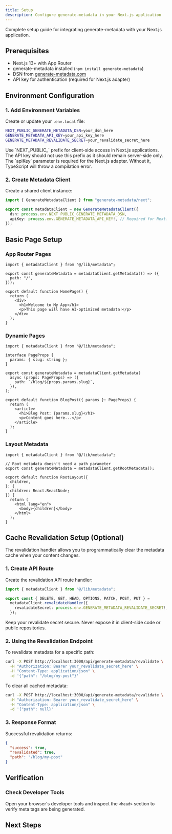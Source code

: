 ```yaml
---
title: Setup
description: Configure generate-metadata in your Next.js application
---
```


Complete setup guide for integrating generate-metadata with your Next.js application.

## Prerequisites

- Next.js 13+ with App Router
- generate-metadata installed (`npm install generate-metadata`)
- DSN from [generate-metadata.com](https://generate-metadata.com)
- API key for authentication (required for Next.js adapter)

## Environment Configuration

### 1. Add Environment Variables

Create or update your `.env.local` file:

```bash title=".env.local"
NEXT_PUBLIC_GENERATE_METADATA_DSN=your_dsn_here
GENERATE_METADATA_API_KEY=your_api_key_here
GENERATE_METADATA_REVALIDATE_SECRET=your_revalidate_secret_here
```

<Callout type="info">
  Use `NEXT_PUBLIC_` prefix for client-side access in Next.js applications. The
  API key should not use this prefix as it should remain server-side only.
</Callout>

<Callout type="warning">
  The `apiKey` parameter is required for the Next.js adapter. Without it,
  TypeScript will throw a compilation error.
</Callout>

### 2. Create Metadata Client

Create a shared client instance:

```ts title="lib/metadata.ts"
import { GenerateMetadataClient } from "generate-metadata/next";

export const metadataClient = new GenerateMetadataClient({
  dsn: process.env.NEXT_PUBLIC_GENERATE_METADATA_DSN,
  apiKey: process.env.GENERATE_METADATA_API_KEY!, // Required for Next.js
});
```

## Basic Page Setup

### App Router Pages

```tsx title="app/page.tsx"
import { metadataClient } from "@/lib/metadata";

export const generateMetadata = metadataClient.getMetadata(() => ({
  path: "/",
}));

export default function HomePage() {
  return (
    <div>
      <h1>Welcome to My App</h1>
      <p>This page will have AI-optimized metadata!</p>
    </div>
  );
}
```

### Dynamic Pages

```tsx title="app/blog/[slug]/page.tsx"
import { metadataClient } from "@/lib/metadata";

interface PageProps {
  params: { slug: string };
}

export const generateMetadata = metadataClient.getMetadata(
  async (props: PageProps) => ({
    path: `/blog/${props.params.slug}`,
  }),
);

export default function BlogPost({ params }: PageProps) {
  return (
    <article>
      <h1>Blog Post: {params.slug}</h1>
      <p>Content goes here...</p>
    </article>
  );
}
```

### Layout Metadata

```tsx title="app/layout.tsx"
import { metadataClient } from "@/lib/metadata";

// Root metadata doesn't need a path parameter
export const generateMetadata = metadataClient.getRootMetadata();

export default function RootLayout({
  children,
}: {
  children: React.ReactNode;
}) {
  return (
    <html lang="en">
      <body>{children}</body>
    </html>
  );
}
```

## Cache Revalidation Setup (Optional)

The revalidation handler allows you to programmatically clear the metadata cache when your content changes.

### 1. Create API Route

Create the revalidation API route handler:

```ts title="app/api/generate-metadata/[[...path]]/route.ts"
import { metadataClient } from "@/lib/metadata";

export const { DELETE, GET, HEAD, OPTIONS, PATCH, POST, PUT } =
  metadataClient.revalidateHandler({
    revalidateSecret: process.env.GENERATE_METADATA_REVALIDATE_SECRET!,
  });
```

<Callout type="warning">
  Keep your revalidate secret secure. Never expose it in client-side code or
  public repositories.
</Callout>

### 2. Using the Revalidation Endpoint

To revalidate metadata for a specific path:

```bash
curl -X POST http://localhost:3000/api/generate-metadata/revalidate \
  -H "Authorization: Bearer your_revalidate_secret_here" \
  -H "Content-Type: application/json" \
  -d '{"path": "/blog/my-post"}'
```

To clear all cached metadata:

```bash
curl -X POST http://localhost:3000/api/generate-metadata/revalidate \
  -H "Authorization: Bearer your_revalidate_secret_here" \
  -H "Content-Type: application/json" \
  -d '{"path": null}'
```

### 3. Response Format

Successful revalidation returns:

```json
{
  "success": true,
  "revalidated": true,
  "path": "/blog/my-post"
}
```

## Verification

### Check Developer Tools

Open your browser's developer tools and inspect the `<head>` section to verify meta tags are being generated.

## Next Steps

<Cards>
  <Card
    title="Quick Start Guide"
    href="/docs/quickstart/nextjs"
    description="Build a complete example with real metadata"
  />
  <Card
    title="Next.js Functions"
    href="/docs/nextjs/functions"
    description="Learn about all available functions and options"
  />
</Cards>

